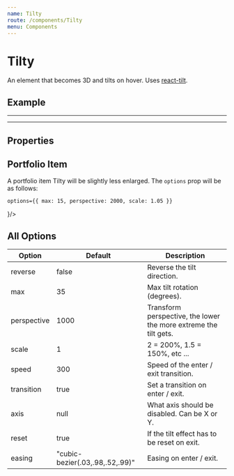 ```yaml
---
name: Tilty
route: /components/Tilty
menu: Components
---
```



# Tilty

An element that becomes 3D and tilts on hover. Uses [react-tilt](https://www.npmjs.com/package/react-tilt).

## Example

---

<Tilty />

---

## Properties

<PropsTable of={Tilty} />

## Portfolio Item

A portfolio item Tilty will be slightly less enlarged. The `options` prop will be as follows:

`options={{ max: 15, perspective: 2000, scale: 1.05 }}`

<Playground>
  <Tilty portfolioItem item={<Reposier />}/>
</Playground>

## All Options

| **Option**  | **Default**                     | **Description**                                                  |
| ----------- | ------------------------------- | ---------------------------------------------------------------- |
| reverse     | false                           | Reverse the tilt direction.                                      |      
| max         | 35                              | Max tilt rotation (degrees).                                     |
| perspective | 1000                            | Transform perspective, the lower the more extreme the tilt gets. |          
| scale       | 1                               | 2 = 200%, 1.5 = 150%, etc ...                                    |
| speed       | 300                             | Speed of the enter / exit transition.                            |
| transition  | true                            | Set a transition on enter / exit.                                |
| axis        | null                            | What axis should be disabled. Can be X or Y.                     |
| reset       | true                            | If the tilt effect has to be reset on exit.                      |
| easing      | "cubic-bezier(.03,.98,.52,.99)" | Easing on enter / exit.                                          |
